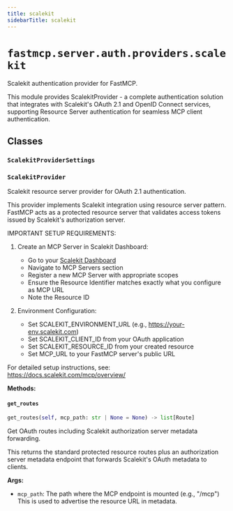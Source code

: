 ```yaml
---
title: scalekit
sidebarTitle: scalekit
---
```


# `fastmcp.server.auth.providers.scalekit`


Scalekit authentication provider for FastMCP.

This module provides ScalekitProvider - a complete authentication solution that integrates
with Scalekit's OAuth 2.1 and OpenID Connect services, supporting Resource Server
authentication for seamless MCP client authentication.


## Classes

### `ScalekitProviderSettings` <sup><a href="https://github.com/jlowin/fastmcp/blob/main/src/fastmcp/server/auth/providers/scalekit.py#L25" target="_blank"><Icon icon="github" style="width: 14px; height: 14px;" /></a></sup>

### `ScalekitProvider` <sup><a href="https://github.com/jlowin/fastmcp/blob/main/src/fastmcp/server/auth/providers/scalekit.py#L38" target="_blank"><Icon icon="github" style="width: 14px; height: 14px;" /></a></sup>


Scalekit resource server provider for OAuth 2.1 authentication.

This provider implements Scalekit integration using resource server pattern.
FastMCP acts as a protected resource server that validates access tokens issued
by Scalekit's authorization server.

IMPORTANT SETUP REQUIREMENTS:

1. Create an MCP Server in Scalekit Dashboard:
   - Go to your [Scalekit Dashboard](https://app.scalekit.com/)
   - Navigate to MCP Servers section
   - Register a new MCP Server with appropriate scopes
   - Ensure the Resource Identifier matches exactly what you configure as MCP URL
   - Note the Resource ID

2. Environment Configuration:
   - Set SCALEKIT_ENVIRONMENT_URL (e.g., https://your-env.scalekit.com)
   - Set SCALEKIT_CLIENT_ID from your OAuth application
   - Set SCALEKIT_RESOURCE_ID from your created resource
   - Set MCP_URL to your FastMCP server's public URL

For detailed setup instructions, see:
https://docs.scalekit.com/mcp/overview/


**Methods:**

#### `get_routes` <sup><a href="https://github.com/jlowin/fastmcp/blob/main/src/fastmcp/server/auth/providers/scalekit.py#L134" target="_blank"><Icon icon="github" style="width: 14px; height: 14px;" /></a></sup>

```python
get_routes(self, mcp_path: str | None = None) -> list[Route]
```

Get OAuth routes including Scalekit authorization server metadata forwarding.

This returns the standard protected resource routes plus an authorization server
metadata endpoint that forwards Scalekit's OAuth metadata to clients.

**Args:**
- `mcp_path`: The path where the MCP endpoint is mounted (e.g., "/mcp")
This is used to advertise the resource URL in metadata.

